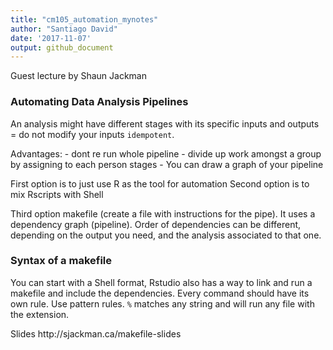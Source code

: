 ```yaml
---
title: "cm105_automation_mynotes"
author: "Santiago David"
date: '2017-11-07'
output: github_document
---
```


Guest lecture by Shaun Jackman

### Automating Data Analysis Pipelines

An analysis might have different stages with its specific inputs and outputs = do not modify your inputs `idempotent`.

Advantages:
- dont re run whole pipeline
- divide up work amongst a group by assigning to each person stages
- You can draw a graph of your pipeline

First option is to just use R as the tool for automation
Second option is to mix Rscripts with Shell

Third option makefile (create a file with instructions for the pipe). It uses a dependency graph (pipeline). Order of dependencies can be different, depending on the output you need, and the analysis associated to that one.

### Syntax of a makefile
You can start with a Shell format, Rstudio also has a way to link and run a makefile and include the dependencies.
Every command should have its own rule.
Use pattern rules. `%` matches any string and will run any file with the extension.

Slides http://sjackman.ca/makefile-slides




